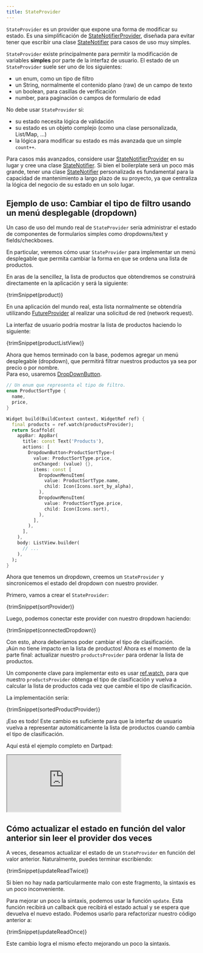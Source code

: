 ```yaml
---
title: StateProvider
---
```



`StateProvider` es un provider que expone una forma de modificar su estado. 
Es una simplificación de [StateNotifierProvider], diseñada para evitar tener 
que escribir una clase [StateNotifier] para casos de uso muy simples.

`StateProvider` existe principalmente para permitir la modificación de variables **simples** por 
parte de la interfaz de usuario. El estado de un `StateProvider` suele ser uno de los siguientes:

- un enum, como un tipo de filtro 
- un String, normalmente el contenido plano (raw) de un campo de texto 
- un boolean, para casillas de verificación 
- number, para paginación o campos de formulario de edad

No debe usar `StateProvider` si:

- su estado necesita lógica de validación
- su estado es un objeto complejo (como una clase personalizada, List/Map, ...)
- la lógica para modificar su estado es más avanzada que un simple `count++`.

Para casos más avanzados, considere usar [StateNotifierProvider] en su lugar y cree una clase [StateNotifier].
Si bien el boilerplate será un poco más grande, tener una clase [StateNotifier] 
personalizada es fundamental para la capacidad de mantenimiento a largo plazo de su proyecto, 
ya que centraliza la lógica del negocio de su estado en un solo lugar.


## Ejemplo de uso: Cambiar el tipo de filtro usando un menú desplegable (dropdown)

Un caso de uso del mundo real de `StateProvider` sería administrar el estado de componentes 
de formularios simples como dropdowns/text y fields/checkboxes.

En particular, veremos cómo usar `StateProvider` para implementar un menú desplegable que 
permita cambiar la forma en que se ordena una lista de productos.

En aras de la sencillez, la lista de productos que obtendremos se construirá 
directamente en la aplicación y será la siguiente:

<CodeBlock>{trimSnippet(product)}</CodeBlock>

En una aplicación del mundo real, esta lista normalmente se obtendría utilizando 
[FutureProvider] al realizar una solicitud de red (network request). 

La interfaz de usuario podría mostrar la lista de productos haciendo lo siguiente:

<CodeBlock>{trimSnippet(productListView)}</CodeBlock>

Ahora que hemos terminado con la base, podemos agregar un menú desplegable (dropdown), 
que permitirá filtrar nuestros productos ya sea por precio o por nombre.  
Para eso, usaremos [DropDownButton](https://api.flutter.dev/flutter/material/DropdownButton-class.html).

```dart
// Un enum que representa el tipo de filtro.
enum ProductSortType {
  name,
  price,
}

Widget build(BuildContext context, WidgetRef ref) {
  final products = ref.watch(productsProvider);
  return Scaffold(
    appBar: AppBar(
      title: const Text('Products'),
      actions: [
        DropdownButton<ProductSortType>(
          value: ProductSortType.price,
          onChanged: (value) {},
          items: const [
            DropdownMenuItem(
              value: ProductSortType.name,
              child: Icon(Icons.sort_by_alpha),
            ),
            DropdownMenuItem(
              value: ProductSortType.price,
              child: Icon(Icons.sort),
            ),
          ],
        ),
      ],
    ),
    body: ListView.builder(
      // ... 
    ),
  );
}
```

Ahora que tenemos un dropdown, creemos un `StateProvider` 
y sincronicemos el estado del dropdown con nuestro provider.

Primero, vamos a crear el `StateProvider`:

<CodeBlock>{trimSnippet(sortProvider)}</CodeBlock>

Luego, podemos conectar este provider con nuestro dropdown haciendo:

<CodeBlock>{trimSnippet(connectedDropdown)}</CodeBlock>

Con esto, ahora deberíamos poder cambiar el tipo de clasificación.  
¡Aún no tiene impacto en la lista de productos! Ahora es el momento de la parte final: 
actualizar nuestro `productsProvider` para ordenar la lista de productos.

Un componente clave para implementar esto es usar [ref.watch], para que nuestro `productsProvider` 
obtenga el tipo de clasificación y vuelva a calcular la lista de productos cada vez que cambie 
el tipo de clasificación.

La implementación sería:

<CodeBlock>{trimSnippet(sortedProductProvider)}</CodeBlock>

¡Eso es todo! Este cambio es suficiente para que la interfaz de usuario vuelva a representar 
automáticamente la lista de productos cuando cambia el tipo de clasificación. 

Aquí está el ejemplo completo en Dartpad:

<iframe
  src="https://dartpad.dev/embed-flutter.html?gh_owner=rrousselGit&gh_repo=river_pod&gh_path=website%2Fdocs%2Fproviders%2Fstate_provider"
  style={{ border: 0, width: "100%", aspectRatio: "2/1.5" }}
></iframe>

## Cómo actualizar el estado en función del valor anterior sin leer el provider dos veces

A veces, deseamos actualizar el estado de un `StateProvider` en función del valor anterior. 
Naturalmente, puedes terminar escribiendo:

<CodeBlock>{trimSnippet(updateReadTwice)}</CodeBlock>

Si bien no hay nada particularmente malo con este fragmento, la sintaxis es un poco inconveniente.

Para mejorar un poco la sintaxis, podemos usar la función `update`. Esta función 
recibirá un callback que recibirá el estado actual y se espera que devuelva 
el nuevo estado. Podemos usarlo para refactorizar nuestro código anterior a:

<CodeBlock>{trimSnippet(updateReadOnce)}</CodeBlock>

Este cambio logra el mismo efecto mejorando un poco la sintaxis.

[ref.watch]: ../concepts/reading#uso-de-refwatch-para-observar-a-un-provider
[ref.read]: ../concepts/reading#uso-de-refread-para-obtener-el-estado-de-un-provider-una-vez
[statenotifierprovider]: ./state_notifier_provider
[futureprovider]: ./future_provider
[statenotifier]: https://pub.dev/documentation/state_notifier/latest/state_notifier/StateNotifier-class.html
[provider]: ./provider
[asyncvalue]: https://pub.dev/documentation/riverpod/latest/riverpod/AsyncValue-class.html
[future]: https://api.dart.dev/dart-async/Future-class.html
[family]: ../concepts/modifiers/family
